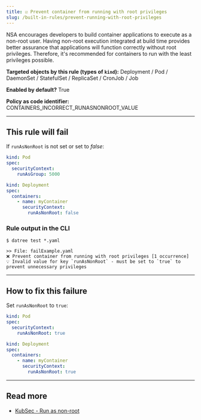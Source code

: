 ```yaml
---
title: ☑️ Prevent container from running with root privileges
slug: /built-in-rules/prevent-running-with-root-privileges
---
```


NSA encourages developers to build container applications to execute as a non-root user. Having non-root execution integrated at build time provides better assurance that applications will function correctly without root privileges. Therefore, it's recommended for containers to run with the least privileges possible.

**Targeted objects by this rule (types of **`kind`**):** Deployment / Pod / DaemonSet / StatefulSet / ReplicaSet / CronJob / Job

**Enabled by default?** True

**Policy as code identifier:** CONTAINERS_INCORRECT_RUNASNONROOT_VALUE

---

## This rule will fail

If `runAsNonRoot` is not set or set to _false_:

```yaml
kind: Pod
spec:
  securityContext:
    runAsGroup: 5000
```

```yaml
kind: Deployment
spec:
  containers:
    - name: myContainer
      securityContext:
        runAsNonRoot: false
```

### Rule output in the CLI

```terminal
$ datree test *.yaml

>> File: failExample.yaml
❌ Prevent container from running with root privileges [1 occurrence]
💡 Invalid value for key `runAsNonRoot` - must be set to `true` to prevent unnecessary privileges
```

---

## How to fix this failure

Set `runAsNonRoot` to `true`:

```yaml
kind: Pod
spec:
  securityContext:
    runAsNonRoot: true
```

```yaml
kind: Deployment
spec:
  containers:
    - name: myContainer
      securityContext:
        runAsNonRoot: true
```

---

## Read more

- [KubSec - Run as non-root](https://kubesec.io/basics/containers-securitycontext-runasnonroot-true/)
